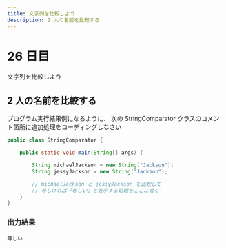 ```yaml
---
title: 文字列を比較しよう
description: 2 人の名前を比較する
---
```


# 26 日目

文字列を比較しよう

## 2 人の名前を比較する

プログラム実行結果例になるように、
次の StringComparator クラスのコメント箇所に追加処理をコーディングしなさい

```java
public class StringComparator {

    public static void main(String[] args) {

        String michaelJackson = new String("Jackson");
        String jessyJackson = new String("Jackson");

        // michaelJackson と jessyJackson を比較して
        // 等しければ「等しい」と表示する処理をここに書く
    }
}
```

### 出力結果

```
等しい
```
